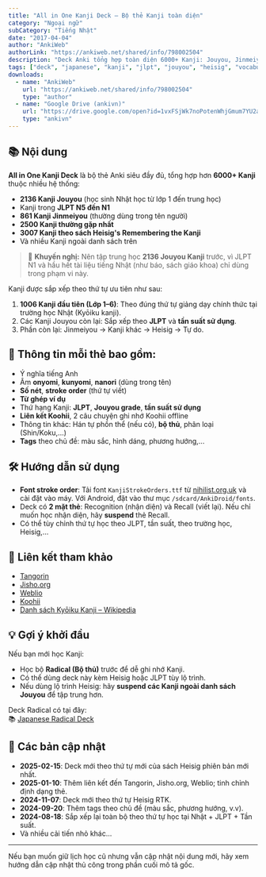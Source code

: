 ```yaml
---
title: "All in One Kanji Deck – Bộ thẻ Kanji toàn diện"
category: "Ngoại ngữ"
subCategory: "Tiếng Nhật"
date: "2017-04-04"
author: "AnkiWeb"
authorLink: "https://ankiweb.net/shared/info/798002504"
description: "Deck Anki tổng hợp toàn diện 6000+ Kanji: Jouyou, Jinmeiyou, JLPT, Heisig, thường dùng,... có đầy đủ thông tin như ý nghĩa, âm đọc, bộ thủ, số nét, từ ghép, thứ hạng tần suất, liên kết Koohii, stroke order, v.v."
tags: ["deck", "japanese", "kanji", "jlpt", "jouyou", "heisig", "vocabulary"]
downloads:
  - name: "AnkiWeb"
    url: "https://ankiweb.net/shared/info/798002504"
    type: "author"
  - name: "Google Drive (ankivn)"
    url: "https://drive.google.com/open?id=1vxFSjWk7noPotenWhjGmum7YU2a00ltz&usp=drive_fs"
    type: "ankivn"
---
```


## 📚 **Nội dung**

**All in One Kanji Deck** là bộ thẻ Anki siêu đầy đủ, tổng hợp hơn **6000+ Kanji** thuộc nhiều hệ thống:

- **2136 Kanji Jouyou** (học sinh Nhật học từ lớp 1 đến trung học)
- Kanji trong **JLPT N5 đến N1**
- **861 Kanji Jinmeiyou** (thường dùng trong tên người)
- **2500 Kanji thường gặp nhất**
- **3007 Kanji theo sách Heisig's Remembering the Kanji**
- Và nhiều Kanji ngoài danh sách trên

> 📝 **Khuyến nghị:** Nên tập trung học **2136 Jouyou Kanji** trước, vì JLPT N1 và hầu hết tài liệu tiếng Nhật (như báo, sách giáo khoa) chỉ dùng trong phạm vi này.  

Kanji được sắp xếp theo thứ tự ưu tiên như sau:

1. **1006 Kanji đầu tiên (Lớp 1–6)**: Theo đúng thứ tự giảng dạy chính thức tại trường học Nhật (Kyōiku kanji).
2. Các Kanji Jouyou còn lại: Sắp xếp theo **JLPT** và **tần suất sử dụng**.
3. Phần còn lại: Jinmeiyou → Kanji khác → Heisig → Tự do.

## 📝 **Thông tin mỗi thẻ bao gồm:**

- Ý nghĩa tiếng Anh
- Âm **onyomi**, **kunyomi**, **nanori** (dùng trong tên)
- **Số nét**, **stroke order** (thứ tự viết)
- **Từ ghép ví dụ**
- Thứ hạng Kanji: **JLPT**, **Jouyou grade**, **tần suất sử dụng**
- **Liên kết Koohii**, 2 câu chuyện ghi nhớ Koohii offline
- Thông tin khác: Hán tự phồn thể (nếu có), **bộ thủ**, phân loại (Shin/Koku,...)
- **Tags** theo chủ đề: màu sắc, hình dáng, phương hướng,...

## 🛠️ **Hướng dẫn sử dụng**

- **Font stroke order**: Tải font `KanjiStrokeOrders.ttf` từ [nihilist.org.uk](http://www.nihilist.org.uk/) và cài đặt vào máy. Với Android, đặt vào thư mục `/sdcard/AnkiDroid/fonts`.
- Deck có **2 mặt thẻ**: Recognition (nhận diện) và Recall (viết lại). Nếu chỉ muốn học nhận diện, hãy **suspend** thẻ Recall.
- Có thể tùy chỉnh thứ tự học theo JLPT, tần suất, theo trường học, Heisig,...

## 🔗 **Liên kết tham khảo**

- [Tangorin](https://tangorin.com)
- [Jisho.org](http://jisho.org/)
- [Weblio](https://www.weblio.jp)
- [Koohii](https://kanji.koohii.com)
- [Danh sách Kyōiku Kanji – Wikipedia](https://en.wikipedia.org/wiki/Ky%C5%8Diku_kanji)

## 💡 **Gợi ý khởi đầu**

Nếu bạn mới học Kanji:

- Học bộ **Radical (Bộ thủ)** trước để dễ ghi nhớ Kanji.
- Có thể dùng deck này kèm Heisig hoặc JLPT tùy lộ trình.
- Nếu dùng lộ trình Heisig: hãy **suspend các Kanji ngoài danh sách Jouyou** để tập trung hơn.

Deck Radical có tại đây:  
📚 [Japanese Radical Deck](japanese-radical-deck)

## 📅 **Các bản cập nhật**

- **2025-02-15**: Deck mới theo thứ tự mới của sách Heisig phiên bản mới nhất.  
- **2025-01-10**: Thêm liên kết đến Tangorin, Jisho.org, Weblio; tinh chỉnh định dạng thẻ.  
- **2024-11-07**: Deck mới theo thứ tự Heisig RTK.  
- **2024-09-20**: Thêm tags theo chủ đề (màu sắc, phương hướng, v.v).  
- **2024-08-18**: Sắp xếp lại toàn bộ theo thứ tự học tại Nhật + JLPT + Tần suất.  
- Và nhiều cải tiến nhỏ khác...

---

Nếu bạn muốn giữ lịch học cũ nhưng vẫn cập nhật nội dung mới, hãy xem hướng dẫn cập nhật thủ công trong phần cuối mô tả gốc.